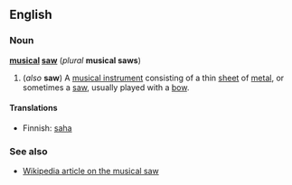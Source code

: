 ==English==
===Noun===
'''[[musical]] [[saw]]''' (''plural'' '''musical saws''')

#(''also'' '''saw''') A [[musical instrument]] consisting of a thin [[sheet]] of [[metal]], or sometimes a [[saw]], usually played with a [[bow]].  

====Translations====
*Finnish: [[saha]]

===See also===
*[[w:musical saw|Wikipedia article on the musical saw]]